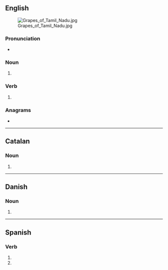{{also|Grapes|grapés}}
==English==
[[File:Grapes of Tamil Nadu.jpg|thumb]]

===Pronunciation===
* {{IPA|en|/ɡɹeɪps/}}

===Noun===
{{head|en|noun form}}

# {{plural of|en|grape}}

===Verb===
{{head|en|verb form}}

# {{en-third-person singular of|grape}}

===Anagrams===
* {{anagrams|en|a=aegprs|Gasper|gapers|gasper|pagers|parges|sparge}}

----

==Catalan==

===Noun===
{{head|ca|noun form}}

# {{plural of|ca|grapa}}

----

==Danish==

===Noun===
{{head|da|noun form|g=c}}

# {{inflection of|da|grape||gen|s|indef}}

----

==Spanish==

===Verb===
{{head|es|verb form}}

# {{es-verb form of|ending=ar|mood=imperative|sense=negative|pers=2|formal=no|number=singular|grapar}}
# {{es-verb form of|ending=ar|mood=subjunctive|tense=present|pers=2|formal=no|number=singular|grapar}}